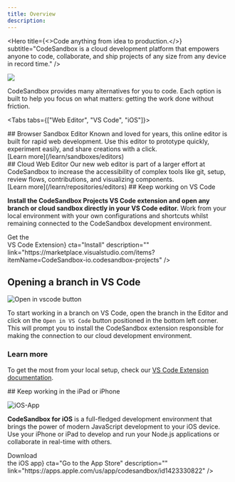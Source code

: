 ```yaml
---
title: Overview
description:
---
```



<Hero 
  title={<>Code anything from idea to production.</>}
  subtitle="CodeSandbox is a cloud development platform that empowers anyone to code, collaborate, and ship projects of any size from any device in record time."
/>

![](../images/cover-projects.jpg)

CodeSandbox provides many alternatives for you to code. Each option is built to help you focus on what matters: getting the work done without friction. 

<Tabs tabs={["Web Editor", "VS Code", "iOS"]}>

<WrapContent>
## Browser Sandbox Editor
  Known and loved for years, this online editor is built for rapid web development. Use this editor to prototype quickly, experiment easily, and share creations with a click. 
  <br/>
  [Learn more](/learn/sandboxes/editors) 
  <br/>
## Cloud Web Editor
    Our new web editor is part of a larger effort at CodeSandbox to increase the accessibility of complex tools like git, setup, review flows, contributions, and visualizing components. 
    <br/>
  [Learn more](/learn/repositories/editors) 
    
</WrapContent>

<WrapContent>
## Keep working on VS Code

**Install the CodeSandbox Projects VS Code extension and open any branch or cloud sandbox directly in your VS Code editor.** Work from your local environment with your own configurations and shortcuts whilst remaining connected to the CodeSandbox development environment.

<div className="ctaContainer">
    <ButtonDoc title={<>Get the <br/>VS Code Extension</>} cta="Install" description="" link="https://marketplace.visualstudio.com/items?itemName=CodeSandbox-io.codesandbox-projects" />
</div>

## Opening a branch in VS Code

![Open in vscode button](../images/getting-openvscode.jpg)

To start working in a branch on VS Code, open the branch in the Editor and click on the `Open in VS Code` button positioned in the bottom left corner. This will prompt you to install the CodeSandbox extension  responsible for making the connection to our cloud development environment.

### Learn more

To get the most from your local setup, check our [VS Code Extension documentation](https://codesandbox.io/docs/vscode).    
</WrapContent>

<WrapContent>
## Keep working in the iPad or iPhone

![iOS-App](../images/iOS-iPad.jpg)

**CodeSandbox for iOS** is a full-fledged development environment that brings the power of modern JavaScript development to your iOS device. Use your iPhone or iPad to develop and run your Node.js applications or collaborate in real-time with others.

<div className="ctaContainer">
    <ButtonDoc title={<>Download <br/>the iOS app</>} cta="Go to the App Store" description="" link="https://apps.apple.com/us/app/codesandbox/id1423330822" />
</div>

</WrapContent>
    
</Tabs>

